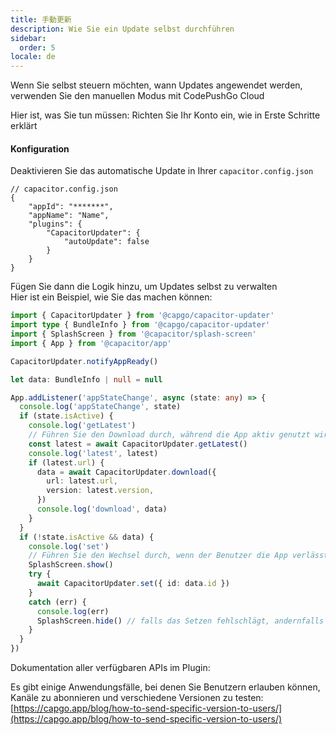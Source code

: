 ```yaml
---
title: 手動更新
description: Wie Sie ein Update selbst durchführen
sidebar:
  order: 5
locale: de
---
```



Wenn Sie selbst steuern möchten, wann Updates angewendet werden, verwenden Sie den manuellen Modus mit CodePushGo Cloud

Hier ist, was Sie tun müssen: Richten Sie Ihr Konto ein, wie in Erste Schritte erklärt

<LinkCard
	title="Erste Schritte"
	href="/docs/getting-started/quickstart/"
/>

#### Konfiguration
Deaktivieren Sie das automatische Update in Ihrer ```capacitor.config.json```

```tsx
// capacitor.config.json
{
	"appId": "*******",
	"appName": "Name",
	"plugins": {
		"CapacitorUpdater": {
			"autoUpdate": false
		}
	}
}
```

Fügen Sie dann die Logik hinzu, um Updates selbst zu verwalten\
Hier ist ein Beispiel, wie Sie das machen können:

```typescript
import { CapacitorUpdater } from '@capgo/capacitor-updater'
import type { BundleInfo } from '@capgo/capacitor-updater'
import { SplashScreen } from '@capacitor/splash-screen'
import { App } from '@capacitor/app'

CapacitorUpdater.notifyAppReady()

let data: BundleInfo | null = null

App.addListener('appStateChange', async (state: any) => {
  console.log('appStateChange', state)
  if (state.isActive) {
    console.log('getLatest')
    // Führen Sie den Download durch, während die App aktiv genutzt wird, um fehlgeschlagene Downloads zu vermeiden
    const latest = await CapacitorUpdater.getLatest()
    console.log('latest', latest)
    if (latest.url) {
      data = await CapacitorUpdater.download({
        url: latest.url,
        version: latest.version,
      })
      console.log('download', data)
    }
  }
  if (!state.isActive && data) {
    console.log('set')
    // Führen Sie den Wechsel durch, wenn der Benutzer die App verlässt oder wenn Sie es möchten
    SplashScreen.show()
    try {
      await CapacitorUpdater.set({ id: data.id })
    }
    catch (err) {
      console.log(err)
      SplashScreen.hide() // falls das Setzen fehlschlägt, andernfalls muss die neue App es ausblenden
    }
  }
})
```

Dokumentation aller verfügbaren APIs im Plugin:

<LinkCard
	title="Methoden"
	href="/docs/plugin/api/"
/>

Es gibt einige Anwendungsfälle, bei denen Sie Benutzern erlauben können, Kanäle zu abonnieren und verschiedene Versionen zu testen:\
[https://capgo.app/blog/how-to-send-specific-version-to-users/](https://capgo.app/blog/how-to-send-specific-version-to-users/)